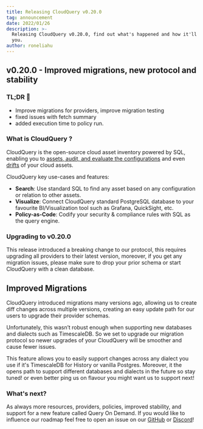 ```yaml
---
title: Releasing CloudQuery v0.20.0
tag: announcement
date: 2022/01/26
description: >-
  Releasing CloudQuery v0.20.0, find out what's happened and how it'll effect
  you.
author: roneliahu
---
```



<BlogHeader/>

## v0.20.0 - Improved migrations, new protocol and stability

### TL;DR 📕

- Improve migrations for providers, improve migration testing
- fixed issues with fetch summary
- added execution time to policy run.

### What is CloudQuery ?

CloudQuery is the open-source cloud asset inventory powered by SQL, enabling you to [assets, audit, and evaluate the configurations](https://hub.cloudquery.io/addons/transformation) and even [drifts](/blog/announcing-cloudquery-terraform-drift-detection) of your cloud assets.

CloudQuery key use-cases and features:

- **Search**: Use standard SQL to find any asset based on any configuration or relation to other assets.
- **Visualize**: Connect CloudQuery standard PostgreSQL database to your favourite BI/Visualization tool such as Grafana, QuickSight, etc.
- **Policy-as-Code**: Codify your security & compliance rules with SQL as the query engine.

### Upgrading to v0.20.0

This release introduced a breaking change to our protocol, this requires upgrading all providers to their latest version, moreover, if you get any migration issues, please make sure to drop your prior schema or start CloudQuery with a clean database.

## Improved Migrations

CloudQuery introduced migrations many versions ago, allowing us to create diff changes across multiple versions, creating an easy update path for our users to upgrade their provider schemas.

Unfortunately, this wasn’t robust enough when supporting new databases and dialects such as TimescaleDB. So we set to upgrade our migration protocol so newer upgrades of your CloudQuery will be smoother and cause fewer issues.

This feature allows you to easily support changes across any dialect you use if it's TimescaleDB for History or vanilla Postgres. Moreover, it the opens path to support different databases and dialects in the future so stay tuned! or even better ping us on flavour you might want us to support next!

### What's next?

As always more resources, providers, policies, improved stability, and support for a new feature called Query On Demand. If you would like to influence our roadmap feel free to open an issue on our [GitHub](https://github.com/cloudquery/cloudquery) or [Discord](https://www.cloudquery.io/discord)!
